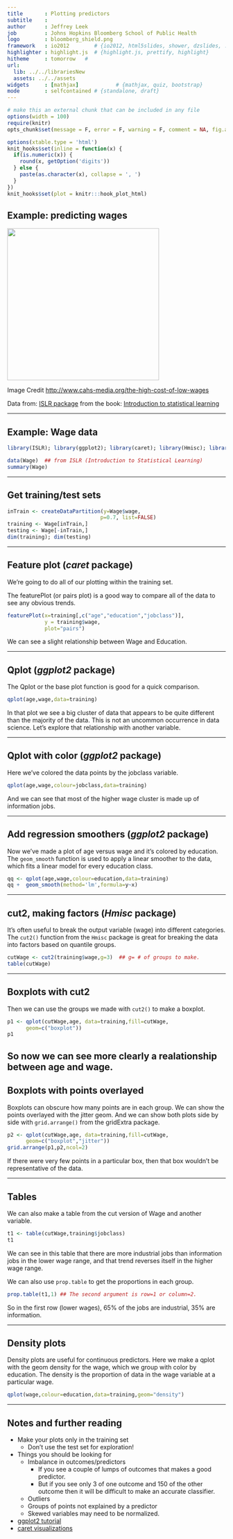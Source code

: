 ```yaml
---
title       : Plotting predictors
subtitle    : 
author      : Jeffrey Leek
job         : Johns Hopkins Bloomberg School of Public Health
logo        : bloomberg_shield.png
framework   : io2012        # {io2012, html5slides, shower, dzslides, ...}
highlighter : highlight.js  # {highlight.js, prettify, highlight}
hitheme     : tomorrow   # 
url:
  lib: ../../librariesNew
  assets: ../../assets
widgets     : [mathjax]            # {mathjax, quiz, bootstrap}
mode        : selfcontained # {standalone, draft}
---
```



```r
# make this an external chunk that can be included in any file
options(width = 100)
require(knitr)
opts_chunk$set(message = F, error = F, warning = F, comment = NA, fig.align = 'center', dpi = 100, tidy = F, cache.path = '.cache/', fig.path = 'fig_013_plotting_predictors/')

options(xtable.type = 'html')
knit_hooks$set(inline = function(x) {
  if(is.numeric(x)) {
    round(x, getOption('digits'))
  } else {
    paste(as.character(x), collapse = ', ')
  }
})
knit_hooks$set(plot = knitr:::hook_plot_html)
```


## Example: predicting wages

<img class=center src=https://raw.githubusercontent.com/DataScienceSpecialization/courses/master/assets/img/08_PredictionAndMachineLearning/wages.jpg height=350>

Image Credit [http://www.cahs-media.org/the-high-cost-of-low-wages](http://www.cahs-media.org/the-high-cost-of-low-wages)

Data from: [ISLR package](http://cran.r-project.org/web/packages/ISLR) from the book: [Introduction to statistical learning](http://www-bcf.usc.edu/~gareth/ISL/)  



---

## Example: Wage data
```r
library(ISLR); library(ggplot2); library(caret); library(Hmisc); library(gridExtra)
```
```r
data(Wage)  ## from ISLR (Introduction to Statistical Learning)
summary(Wage)
```


---

## Get training/test sets

```r
inTrain <- createDataPartition(y=Wage$wage,
                              p=0.7, list=FALSE)
training <- Wage[inTrain,]
testing <- Wage[-inTrain,]
dim(training); dim(testing)
```


---

## Feature plot (*caret* package)
We're going to do all of our plotting within the training set.  

The featurePlot (or pairs plot) is a good way to compare all of the data to see any obvious trends.
```r
featurePlot(x=training[,c("age","education","jobclass")],
            y = training$wage,
            plot="pairs")
```
We can see a slight relationship between Wage and Education.

---

## Qplot (*ggplot2* package)

The Qplot or the base plot function is good for a quick comparison.
```r
qplot(age,wage,data=training)
```

In that plot we see a big cluster of data that appears to be quite different than the majority of the data. This is not an uncommon occurrence in data science. Let's explore that relationship with another variable.

---

## Qplot with color (*ggplot2* package)

Here we've colored the data points by the jobclass variable.
```r
qplot(age,wage,colour=jobclass,data=training)
```
And we can see that most of the higher wage cluster is made up of information jobs.

---

## Add regression smoothers (*ggplot2* package)
Now we've made a plot of age versus wage and it's colored by education. The `geom_smooth` function is used to apply a linear smoother to the data, which fits a linear model for every education class.

```r
qq <- qplot(age,wage,colour=education,data=training)
qq +  geom_smooth(method='lm',formula=y~x)
```

---

## cut2, making factors (*Hmisc* package)
It's often useful to break the output variable (wage) into different categories. The `cut2()` function from the `Hmisc` package is great for breaking the data into factors based on quantile groups.

```r
cutWage <- cut2(training$wage,g=3)  ## g= # of groups to make.
table(cutWage)
```

---

## Boxplots with cut2
Then we can use the groups we made with `cut2()` to make a boxplot.

```r
p1 <- qplot(cutWage,age, data=training,fill=cutWage,
      geom=c("boxplot"))
p1
```

So now we can see more clearly a realationship between age and wage.
---

## Boxplots with points overlayed
Boxplots can obscure how many points are in each group. We can show the points overlayed with the jitter geom. And we can show both plots side by side with `grid.arrange()` from the gridExtra package. 

```r
p2 <- qplot(cutWage,age, data=training,fill=cutWage,
      geom=c("boxplot","jitter"))
grid.arrange(p1,p2,ncol=2)
```

If there were very few points in a particular box, then that box wouldn't be representative of the data.

---

## Tables
We can also make a table from the cut version of Wage and another variable.

```r
t1 <- table(cutWage,training$jobclass)
t1
```
We can see in this table that there are more industrial jobs than information jobs in the lower wage range, and that trend reverses itself in the higher wage range.

We can also use `prop.table` to get the proportions in each group. 
```r
prop.table(t1,1) ## The second argument is row=1 or column=2.
```
So in the first row (lower wages), 65% of the jobs are industrial, 35% are information.

---

## Density plots
Density plots are useful for continuous predictors. Here we make a qplot with the geom density for the wage, which we group with color by education. The density is the proportion of data in the wage variable at a particular wage.

```r
qplot(wage,colour=education,data=training,geom="density")
```

---

## Notes and further reading

* Make your plots only in the training set 
  * Don't use the test set for exploration!
* Things you should be looking for
  * Imbalance in outcomes/predictors
    * If you see a couple of lumps of outcomes that makes a good predictor.
    * But if you see only 3 of one outcome and 150 of the other outcome then it will be difficult to make an accurate classifier.
  * Outliers 
  * Groups of points not explained by a predictor
  * Skewed variables may need to be normalized.
* [ggplot2 tutorial](http://rstudio-pubs-static.s3.amazonaws.com/2176_75884214fc524dc0bc2a140573da38bb.html)
* [caret visualizations](http://caret.r-forge.r-project.org/visualizations.html)